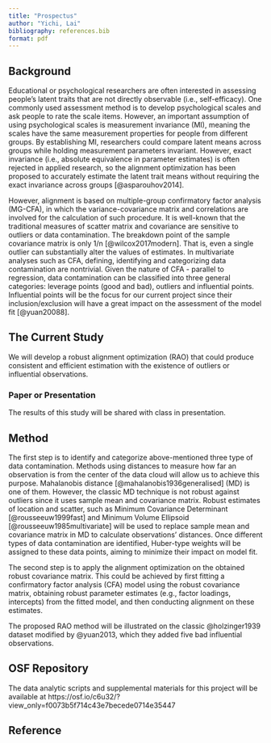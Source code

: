 ```yaml
---
title: "Prospectus"
author: "Yichi, Lai"
bibliography: references.bib
format: pdf
---
```


## Background

Educational or psychological researchers are often interested in assessing people's latent traits that are not directly observable (i.e., self-efficacy). One commonly used assessment method is to develop psychological scales and ask people to rate the scale items. However, an important assumption of using psychological scales is measurement invariance (MI), meaning the scales have the same measurement properties for people from different groups. By establishing MI, researchers could compare latent means across groups while holding measurement parameters invariant. However, exact invariance (i.e., absolute equivalence in parameter estimates) is often rejected in applied research, so the alignment optimization has been proposed to accurately estimate the latent trait means without requiring the exact invariance across groups [@asparouhov2014]. 

<!-- Specifically, alignment automates the MI analysis by minimizing a loss function that captures the amount of measurement noninvariance across items and groups -->

However, alignment is based on multiple-group confirmatory factor analysis (MG-CFA), in which the variance-covariance matrix and correlations are involved for the calculation of such procedure. It is well-known that the traditional measures of scatter matrix and covariance are sensitive to outliers or data contamination. The breakdown point of the sample covariance matrix is only 1/n [@wilcox2017modern]. That is, even a single outlier can substantially alter the values of estimates. In multivariate analyses such as CFA, defining, identifying and categorizing data contamination are nontrivial. Given the nature of CFA - parallel to regression, data contamination can be classified into three general categories: leverage points (good and bad), outliers and influential points. Influential points will be the focus for our current project since their inclusion/exclusion will have a great impact on the assessment of the model fit [@yuan20088]. 

## The Current Study

We will develop a robust alignment optimization (RAO) that could produce consistent and efficient estimation with the existence of outliers or influential observations. 

### Paper or Presentation

The results of this study will be shared with class in presentation.

## Method

The first step is to identify and categorize above-mentioned three type of data contamination. Methods using distances to measure how far an observation is from the center of the data cloud will allow us to achieve this purpose. Mahalanobis distance [@mahalanobis1936generalised] (MD) is one of them. However, the classic MD technique is not robust against outliers since it uses sample mean and covariance matrix. Robust estimates of location and scatter, such as Minimum Covariance Determinant [@rousseeuw1999fast] and Minimum Volume Ellipsoid [@rousseeuw1985multivariate] will be used to replace sample mean and covariance matrix in MD to calculate observations' distances. Once different types of data contamination are identified, Huber-type weights will be assigned to these data points, aiming to minimize their impact on model fit.

The second step is to apply the alignment optimization on the obtained robust covariance matrix. This could be achieved by first fitting a confirmatory factor analysis (CFA) model using the robust covariance matrix, obtaining robust parameter estimates (e.g., factor loadings, intercepts) from the fitted model, and then conducting alignment on these estimates. 

The proposed RAO method will be illustrated on the classic @holzinger1939 dataset modified by @yuan2013, which they added five bad influential observations. 

## OSF Repository

The data analytic scripts and supplemental materials for this project will be available at https://osf.io/c6u32/?view_only=f0073b5f714c43e7becede0714e35447

## Reference
